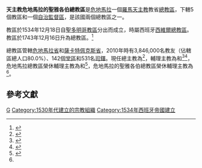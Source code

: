 {{Multiple issues|
{{Primarysources|time=2020-07-10T20:10:38+00:00}}
{{Refimprove|time=2020-07-10T20:10:38+00:00}}
}}
{{Infobox Roman Catholic diocese
|Roman Catholic Diocese of = 天主教危地馬拉的聖雅各伯總教區
|Latin name of diocese = 
|border = catholic
|image =[[File:CatedralGuatemala.jpg|250px]]
|caption =聖雅各伯主教座堂
|location = [[危地馬拉|危地馬拉]]
|territory =[[危地馬拉省|危地馬拉省]]和[[薩卡特佩克斯省|薩卡特佩克斯省]]
|population = 3,846,000
|rite = [[羅馬禮|羅馬禮]]
|patron = 
|province = 
|established = 1534年
|cathedral = {{link-en|危地馬拉城主教座堂|Cathedral of Guatemala City|聖雅各伯主教座堂}}
|co-cathedral =
|leadership = [[總主教|總主教]]
|website = [http://www.arzobispadodeguatemala.com/ 官方網頁]
|pope = {{incumbent pope}}
|metropolitan = {{link-es|貢薩洛·德-比利亞-伊-巴斯克斯|Gonzalo de Villa y Vásquez}}
|coadjutor archbishop =
|auxiliary = {{link-de|洛夫·安多尼·馬爾蒂內斯-帕雷德斯|Raúl Antonio Martinez Paredes}}<br />{{link-es|若瑟·嘉耶當·帕拉-諾沃|José Cayetano Parra Novo}}
|emeritus= {{link-de|若瑟·拉米羅·佩列塞爾-薩馬約阿|José Ramiro Pellecer Samayoa}}（危地馬拉總教區榮休輔理主教）<br />{{link-en|瑪略·亨利·里奧斯-蒙特|Mario Enrique Ríos Montt}}（危地馬拉總教區榮休輔理主教）<br />{{link-en|古斯塔沃·盧道·門多薩-埃爾南德斯|Gustavo Rodolfo Mendoza Hernández}}（危地馬拉的聖雅各伯總教區榮休輔理主教）
|map = [[File:Guatemala_-_Arcidiocesi_di_Santiago.png|250px]]
|map_caption = 總教區管轄圖
}}
'''天主教危地馬拉的聖雅各伯總教區'''是[[危地馬拉|危地馬拉]]一個[[羅馬天主教|羅馬天主教]]教省[[總教區|總教區]]，下轄5個教區和一個[[自治監督區|自治監督區]]，是該國兩個總教區之一。

教區於1534年12月18日自[[天主教聖地牙哥總教區_(多明尼加共和國)|聖多明哥教區]]分出而成立，時屬西班牙[[天主教西維爾總教區|西維爾總教區]]。教區於1743年12月16日升為總教區。<ref>{{Cite web |url=http://www.arzobispadodeguatemala.com/arquidiocesis-de-guatemala/historia-de-la-arquidiocesis-de-guatemala |title=Historia de la Arquidiócesis de Guatemala |access-date=2013-05-22 |archive-date=2013-04-20 |archive-url=https://web.archive.org/web/20130420204832/http://www.arzobispadodeguatemala.com/arquidiocesis-de-guatemala/historia-de-la-arquidiocesis-de-guatemala |dead-url=no }}</ref>

總教區管轄[[危地馬拉省|危地馬拉省]]和[[薩卡特佩克斯省|薩卡特佩克斯省]]，2010年時有3,846,000名教友（佔轄區總人口80.0%）、142個[[堂區|堂區]]和531名[[司鐸|司鐸]]。現任總主教為{{link-es|貢薩洛·德-比利亞-伊-巴斯克斯|Gonzalo de Villa y Vásquez}}<ref>{{cite press release |title=Resignations and Appointments, 09.07.2020 |url=https://press.vatican.va/content/salastampa/en/bollettino/pubblico/2020/07/09/200709a.html |publisher=Holy See Press Office |accessdate=2020-07-10 |archiveurl=https://web.archive.org/web/20200709153706/https://press.vatican.va/content/salastampa/en/bollettino/pubblico/2020/07/09/200709a.html |archivedate=2020-07-09 |language=en |date=2020-07-09 |dead-url=no }}</ref>，輔理主教為{{link-de|洛夫·安多尼·馬爾蒂內斯-帕雷德斯|Raúl Antonio Martinez Paredes}}和{{link-es|若瑟·嘉耶當·帕拉-諾沃|José Cayetano Parra Novo}}<ref>{{cite press release |title=RINUNCE E NOMINE, 28.07.2007 |url=https://press.vatican.va/content/salastampa/it/bollettino/pubblico/2007/07/28/0406/01092.html |publisher=Sala Stampa della Santa Sede |accessdate=2020-07-10 |archiveurl=https://web.archive.org/web/20200710161011/https://press.vatican.va/content/salastampa/it/bollettino/pubblico/2007/07/28/0406/01092.html |archivedate=2020-07-10 |language=it |date=2007-07-28 |dead-url=no }}</ref><ref name="Vatican20161111">{{cite press release |title=Other Pontifical Acts, 11.11.2016 |url=https://press.vatican.va/content/salastampa/en/bollettino/pubblico/2016/11/11/161111b.html |publisher=Holy See Press Office |accessdate=2020-07-10 |archiveurl=https://web.archive.org/web/20200710171326/https://press.vatican.va/content/salastampa/en/bollettino/pubblico/2016/11/11/161111b.html |archivedate=2020-07-10 |language=en |date=2016-11-11 |dead-url=no }}</ref>，危地馬拉總教區榮休輔理主教為{{link-de|若瑟·拉米羅·佩列塞爾-薩馬約阿|José Ramiro Pellecer Samayoa}}和{{link-en|瑪略·亨利·里奧斯-蒙特|Mario Enrique Ríos Montt}}<ref>{{cite press release |title=RINUNCE E NOMINE, 02.10.2010 |url=https://press.vatican.va/content/salastampa/it/bollettino/pubblico/2010/10/02/0589/01321.html |publisher=Sala Stampa della Santa Sede |accessdate=2020-07-10 |archiveurl=https://web.archive.org/web/20200710173723/https://press.vatican.va/content/salastampa/it/bollettino/pubblico/2010/10/02/0589/01321.html |archivedate=2020-07-10 |language=it |date=2010-10-02 |dead-url=no }}</ref>，危地馬拉的聖雅各伯總教區榮休輔理主教為{{link-en|古斯塔沃·盧道·門多薩-埃爾南德斯|Gustavo Rodolfo Mendoza Hernández}}<ref name="Vatican20161111" />。

==參考文獻==
{{reflist}}

{{危地馬拉天主教教區}}

{{DEFAULTSORT:Arquidiócesis de Guatemala}}
[[Category:危地馬拉天主教教區|G]]
[[Category:1530年代建立的宗教組織|Category:1530年代建立的宗教組織]]
[[Category:1534年西班牙帝國建立|Category:1534年西班牙帝國建立]]
